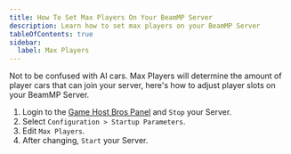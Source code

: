 ```yaml
---
title: How To Set Max Players On Your BeamMP Server
description: Learn how to set max players on your BeamMP Server
tableOfContents: true
sidebar:
  label: Max Players
---
```


Not to be confused with AI cars. Max Players will determine the amount of player cars that can join your server, here's how to adjust player slots on your BeamMP Server.

1. Login to the [Game Host Bros Panel](https://panel.gamehostbros.com/) and `Stop` your Server.
2. Select `Configuration > Startup Parameters`.
3. Edit `Max Players`.
4. After changing, `Start` your Server.

